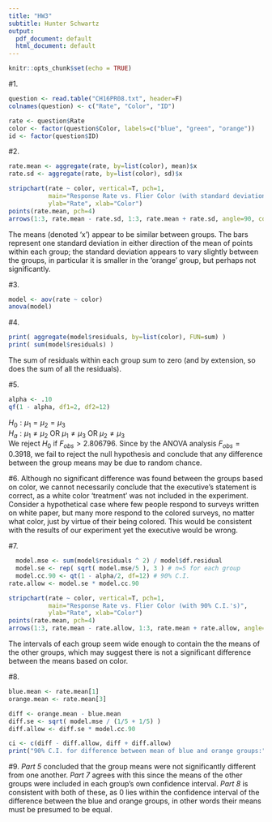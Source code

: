 ```yaml
---
title: "HW3"
subtitle: Hunter Schwartz
output:
  pdf_document: default
  html_document: default
---
```


```r
knitr::opts_chunk$set(echo = TRUE)
```

#1.
```r
question <- read.table("CH16PR08.txt", header=F)
colnames(question) <- c("Rate", "Color", "ID")

rate <- question$Rate
color <- factor(question$Color, labels=c("blue", "green", "orange"))
id <- factor(question$ID)
```

#2.
```r
rate.mean <- aggregate(rate, by=list(color), mean)$x
rate.sd <- aggregate(rate, by=list(color), sd)$x

stripchart(rate ~ color, vertical=T, pch=1, 
           main="Response Rate vs. Flier Color (with standard deviation)",
           ylab="Rate", xlab="Color")
points(rate.mean, pch=4)
arrows(1:3, rate.mean - rate.sd, 1:3, rate.mean + rate.sd, angle=90, code=3, length=.1)
```

The means (denoted 'x') appear to be similar between groups. The bars represent one standard deviation in either direction of the mean of points within each group; the standard deviation appears to vary slightly between the groups, in particular it is smaller in the 'orange' group, but perhaps not significantly.


#3.
```r
model <- aov(rate ~ color)
anova(model)
```

#4.
```r
print( aggregate(model$residuals, by=list(color), FUN=sum) )
print( sum(model$residuals) )
```
The sum of residuals within each group sum to zero (and by extension, so does the sum of all the residuals).

#5.
```r
alpha <- .10
qf(1 - alpha, df1=2, df2=12)
```
$H_0: \mu_1=\mu_2=\mu_3$  
$H_a: \mu_1 \neq \mu_2$ OR $\mu_1 \neq \mu_3$ OR $\mu_2 \neq \mu_3$  
We reject $H_0$ if $F_{obs} > 2.806796$. Since by the ANOVA analysis $F_{obs} = 0.3918$, we fail to reject the null hypothesis and conclude that any difference between the group means may be due to random chance.

#6.
Although no significant difference was found between the groups based on color, we cannot necessarily conclude that the executive's statement is correct, as a white color 'treatment' was not included in the experiment. Consider a hypothetical case where few people respond to surveys written on white paper, but many more respond to the colored surveys, no matter what color, just by virtue of their being colored. This would be consistent with the results of our experiment yet the executive would be wrong.

#7.
```r
  model.mse <- sum(model$residuals ^ 2) / model$df.residual
  model.se <- rep( sqrt( model.mse/5 ), 3 ) # n=5 for each group
  model.cc.90 <- qt(1 - alpha/2, df=12) # 90% C.I.
rate.allow <- model.se * model.cc.90

stripchart(rate ~ color, vertical=T, pch=1, 
           main="Response Rate vs. Flier Color (with 90% C.I.'s)",
           ylab="Rate", xlab="Color")
points(rate.mean, pch=4)
arrows(1:3, rate.mean - rate.allow, 1:3, rate.mean + rate.allow, angle=90, code=3, length=.1)
```

The intervals of each group seem wide enough to contain the the means of the other groups, which may suggest there is not a significant difference between the means based on color.


#8.
```r
blue.mean <- rate.mean[1]
orange.mean <- rate.mean[3]

diff <- orange.mean - blue.mean
diff.se <- sqrt( model.mse / (1/5 + 1/5) )
diff.allow <- diff.se * model.cc.90

ci <- c(diff - diff.allow, diff + diff.allow)
print("90% C.I. for difference between mean of blue and orange groups:"); print(ci)
```

#9.
_Part 5_ concluded that the group means were not significantly different from one another. _Part 7_ agrees with this since the means of the other groups were included in each group's own confidence interval. _Part 8_ is consistent with both of these, as 0 lies within the confidence interval of the difference between the blue and orange groups, in other words their means must be presumed to be equal.